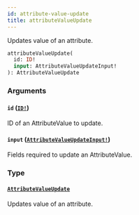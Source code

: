 ```yaml
---
id: attribute-value-update
title: attributeValueUpdate
---
```


Updates value of an attribute.

```graphql
attributeValueUpdate(
  id: ID!
  input: AttributeValueUpdateInput!
): AttributeValueUpdate

```

### Arguments

#### `id` ([`ID!`](../../../developer/api-reference/scalars/id))

ID of an AttributeValue to update.

#### `input` ([`AttributeValueUpdateInput!`](../../../developer/api-reference/inputs/attribute-value-update-input))

Fields required to update an AttributeValue.

### Type

#### [`AttributeValueUpdate`](../../../developer/api-reference/objects/attribute-value-update)

Updates value of an attribute.
